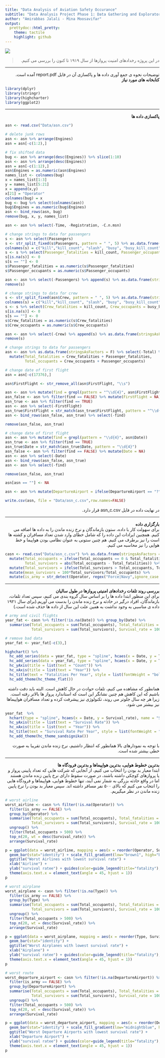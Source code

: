 ```yaml
---
title: "Data Analysis of Aviation Safety Occurance"
subtitle: "Data Analysis Project Phase 1: Data Gathering and Exploratory Data Analysis"
author: "Amirabbas Jalali - Mina Moosavifar"
output:
  prettydoc::html_pretty:
    theme: tactile
    highlight: github
---
```


<div align="center">
<img  src="Images/flight.png"  align = 'center'>
</div>

> <p dir="RTL"> 
در این پروژه رخدادهای امنیت پروازها از سال ۱۹۱۹ تا کنون را بررسی می کنیم.
</p>

***
<p dir="RTL">
توضیحات نحوه ی جمع آوری داده ها و پاکسازی آن در فایل 
report.pdf 
آمده است.
<br>
**کتابخانه های مورد نیاز**
<br>
</p>

```r
library(dplyr)
library(stringr)
library(highcharter)
library(ggplot2)
```
***
<p dir="RTL">
**پاکسازی داده ها**
<br>
</p>

```r
asn <- read.csv("Data/asn.csv")

# delete junk rows
asn <- asn %>% arrange(Engines)
asn = asn[-c(1:2),]

# fix shifted data
bug <- asn %>% arrange(desc(Engines)) %>% slice(1:10)
asn <- asn %>% arrange(desc(Engines))
asn = asn[-c(1:12),]
asn$Engines = as.numeric(asn$Engines)
names_list <- colnames(bug)
x = names_list[1:3]
y = names_list[5:21]
x = append(x,y)
x[21] = "Operator"
colnames(bug) = x
bug <- bug %>% select(colnames(asn))
bug$Engines = as.numeric(bug$Engines)
asn <- bind_rows(asn, bug)
remove(bug, x, y, names_list)

asn <- asn %>% select(-Time, -Registration, -C.n.msn)

# change strings to data for passengers
s <- asn %>% select(Passengers)
s <- str_split_fixed(s$Passengers, pattern = " ", 5) %>% as.data.frame(stringsAsFactors = F)
colnames(s) = c("kill","kill_count", "slash", "busy", "busy_kill_count")
s <- s %>% select(Passenger_fatalities = kill_count, Passenger_occupants = busy_kill_count)
s[is.na(s)] <- 0
s[s == ""] <- 0
s$Passenger_fatalities = as.numeric(s$Passenger_fatalities)
s$Passenger_occupants = as.numeric(s$Passenger_occupants)

asn <- asn %>% select(-Passengers) %>% append(s) %>% as.data.frame(stringsAsFactors = F)
remove(s)

# change strings to data for crew
s <- str_split_fixed(asn$Crew, pattern = " ", 5) %>% as.data.frame(stringsAsFactors = F)
colnames(s) = c("kill","kill_count", "slash", "busy", "busy_kill_count")
s <- s %>% select(Crew_fatalities = kill_count, Crew_occupants = busy_kill_count)
s[is.na(s)] <- 0
s[s == ""] <- 0
s$Crew_fatalities = as.numeric(s$Crew_fatalities)
s$Crew_occupants = as.numeric(s$Crew_occupants)

asn <- asn %>% select(-Crew) %>% append(s) %>% as.data.frame(stringsAsFactors = F)
remove(s)

# change strings to data for passengers
asn <- asn %>% as.data.frame(stringsAsFactors = F) %>% select(-Total) %>% 
  mutate(Total_fatalities = Crew_fatalities + Passenger_fatalities,
         Total_occupants = Crew_occupants + Passenger_occupants)

# change date of first flight
asn = asn[-c(17376),]

asn$FirstFlight <- str_remove_all(asn$FirstFlight, "\\s")

asn <- asn %>% mutate(find = grepl(pattern = "^\\d{4}", asn$FirstFlight))
asn_false <- asn %>% filter(find == FALSE) %>% mutate(FirstFlight = NA)
asn_true <- asn %>% filter(find == TRUE)
asn <- asn %>% select(-FirstFlight)
asn_true$FirstFlight = str_match(asn_true$FirstFlight, pattern = "^\\d{4}")
asn <- bind_rows(asn_false, asn_true) %>% select(-find)

remove(asn_false, asn_true)

# change date of first flight
asn <- asn %>% mutate(find = grepl(pattern = "\\d{4}", asn$Date))
asn_true <- asn %>% filter(find == TRUE)
asn_true$Date = str_match(asn_true$Date, pattern = "\\d{4}")
asn_false <- asn %>% filter(find == FALSE) %>% mutate(Date = NA)
asn <- asn %>% select(-Date)
asn <- bind_rows(asn_false, asn_true)
asn <- asn %>% select(-find)

remove(asn_false, asn_true)

asn[asn == ""] <- NA

asn <- asn %>% mutate(DepartureAirport = ifelse(DepartureAirport == "?" | DepartureAirport == "-", NA, DepartureAirport))

write.csv(asn, file = "Data/asn_c.csv",row.names=FALSE)
```

<p dir="RTL">
در نهایت داده در فایل 
asn_c.csv 
قرار دارد.
</p>

***
<p dir="RTL">
**بارگزاری داده**
<br>
برای سهولت کار با داده، ستون بازماندگان و نرخ زنده ماندن را به داده ها اضافه می کنیم. همچنین ایرادات این داده را که شامل خطای وارد شدن تعداد مسافران و کشته ها است را نیز برطرف می کنیم. هم چنین ستونی به عنوان نظامی بودن هواپیما و خط هوایی را نیز محاسبه می کنیم.
</p>

```r
casn <- read.csv("Data/asn_c.csv") %>% as.data.frame(stringsAsFactors = F) %>% 
  mutate(Total_occupants = ifelse(Total_occupants == 0 & Total_fatalities != 0, Total_fatalities, Total_occupants),
         Total_survivors = abs(Total_occupants - Total_fatalities)) %>% 
  mutate(Total_survivors = ifelse(Total_survivors > Total_occupants, Total_occupants, abs(Total_occupants - Total_fatalities))) %>% 
  mutate(mean_survivors = 100*Total_survivors/Total_occupants) %>% 
  mutate(is_army = str_detect(Operator, regex("Force|Navy",ignore_case = T)))
```

***
<p dir="RTL">
**بررسی روند تلفات رخدادهای امنیتی پروازها در طول سالیان**
<br>
برای این منظور ابتدا داده ها را بر اساس سال گروه بندی می کنیم، سپس تعداد تلفات، بازماندگان، افراد درگیر در حادثه و نرخ زنده ماندن را بدست می آوریم.(برای سال ۱۹۲۱ داده ی مناسبی به وجود نداشت به همین علت این سال از داده ها حذف شده است.)
</p>

```r
# army and civil flights
year_fat <- casn %>% filter(!is.na(Date)) %>% group_by(Date) %>% 
  summarise(Total_occupants = sum(Total_occupants), Total_fatalities = sum(Total_fatalities),
            Total_survivors = sum(Total_survivors), Survival_rate = 100*Total_survivors/Total_occupants)

# remove bad data
year_fat <- year_fat[-c(3),]

highchart() %>% 
  hc_add_series(data = year_fat, type = "spline", hcaes(x = Date, y = Total_fatalities), name = "Total Fatalities") %>% 
  hc_add_series(data = year_fat, type = "spline", hcaes(x = Date, y = Total_survivors), name = "Total Survivors") %>% 
  hc_yAxis(title = list(text = "Count")) %>% 
  hc_xAxis(title = list(text = "Year")) %>% 
  hc_title(text = "Fatalities Per Year", style = list(fontWeight = "bold")) %>%
  hc_add_theme(hc_theme_flat())
```

<p dir="RTL">
همانطور که مشاهده می کنیم، تلفات حوادث در حال کاهش است. البته باید دقت داشته باشیم که این کاهش هم چنین نشانگر این است که استاندارد پرواز ها بالاتر رفته است. زیرا هر چه سال جلوتر می روند، تکنولوژی نیز پیشرفت کرده و تعداد مسافران هواپیماها نیز بیشتر می شود. 
</p>

```r
year_fat  %>% 
  hchart(type = "spline", hcaes(x = Date, y = Survival_rate), name = "Survival Rate") %>% 
  hc_yAxis(title = list(text = "Survival Rate")) %>% 
  hc_xAxis(title = list(text = "Year")) %>% 
  hc_title(text = "Survival Rate Per Year", style = list(fontWeight = "bold")) %>%
  hc_add_theme(hc_theme_sandsignika())

```

<p dir="RTL">
با توجه به نمودارهای بالا همانطور که انتظار داشتیم، نرخ زنده ماندن تقریبا به صورت خطی بیشتر شده است.
</p>
***

<p dir="RTL">
**بدترین خطوط هوایی، بدترین هواپیماها و بدترین فرودگاه ها**
<br>
ابتدا معیار بد بودن را انتخاب می کنیم، از آنجایی که شرکت هایی که تعداد پایینی پرواز و یا پروازهای کوچکی داشته باشند، در صورت سقوط دارای نرخ پایین زنده ماندن هستند اما در واقع حادثه بزرگی به شمار نمی آیند، تنها خطوط هوایی، هواپیماها و فرودگاه هایی را انتخاب می کنیم که بالای ۵۰۰ نفر مسافر داشته اند. سپس معیار بد بودن را نرخ پایین زنده ماندن در نظر میگیریم.
</p>

```r
# worst airline
worst_airline <- casn %>% filter(!is.na(Operator)) %>% 
  filter(is_army == FALSE) %>% 
  group_by(Operator) %>% 
  summarise(Total_occupants = sum(Total_occupants), Total_fatalities = sum(Total_fatalities),
            Total_survivors = sum(Total_survivors), Survival_rate = 100*Total_survivors/Total_occupants) %>% 
  ungroup() %>% 
  filter(Total_occupants > 500) %>% 
  top_n(20, wt = desc(Survival_rate)) %>% 
  arrange(Survival_rate)

p = ggplot(data = worst_airline, mapping = aes(x = reorder(Operator, Survival_rate), y = Survival_rate, fill = Total_fatalities)) + 
  geom_bar(stat="identity") + scale_fill_gradient(low="brown1", high="brown4") + 
  ggtitle("Worst Airlines with lowest survival rate") + 
  xlab("Airline") + 
  ylab("survival ratee") + guides(color=guide_legend(title="fatality"), fill=guide_legend(title="fatality")) + 
  theme(axis.text.x = element_text(angle = 45, hjust = 1)) 
p

# worst airplane
worst_airplane <- casn %>% filter(!is.na(Type)) %>% 
  filter(is_army == FALSE) %>% 
  group_by(Type) %>% 
  summarise(Total_occupants = sum(Total_occupants), Total_fatalities = sum(Total_fatalities),
            Total_survivors = sum(Total_survivors), Survival_rate = 100*Total_survivors/Total_occupants) %>% 
  ungroup() %>% 
  filter(Total_occupants > 500) %>% 
  top_n(20, wt = desc(Survival_rate)) %>% 
  arrange(Survival_rate)

p = ggplot(data = worst_airplane, mapping = aes(x = reorder(Type, Survival_rate), y = Survival_rate, fill = Total_fatalities)) + 
  geom_bar(stat="identity") +
  ggtitle("Worst Airplanes with lowest survival rate") + 
  xlab("Airplane") + 
  ylab("survival ratee") + guides(color=guide_legend(title="fatality"), fill=guide_legend(title="fatality")) + 
  theme(axis.text.x = element_text(angle = 45, hjust = 1)) 
p

# worst route
worst_departure_airport <- casn %>% filter(!is.na(DepartureAirport)) %>% 
  filter(is_army == FALSE) %>% 
  group_by(DepartureAirport) %>% 
  summarise(Total_occupants = sum(Total_occupants), Total_fatalities = sum(Total_fatalities),
            Total_survivors = sum(Total_survivors), Survival_rate = 100*Total_survivors/Total_occupants) %>% 
  ungroup() %>% 
  filter(Total_occupants > 500) %>% 
  top_n(20, wt = desc(Survival_rate)) %>% 
  arrange(Survival_rate)

p = ggplot(data = worst_departure_airport, mapping = aes(x = reorder(DepartureAirport, Survival_rate), y = Survival_rate, fill = Total_fatalities)) + 
  geom_bar(stat="identity") + scale_fill_gradient(low="midnightblue", high="darkred") +
  ggtitle("Worst Departure Airports with lowest survival rate") + 
  xlab("Departure Airport") + 
  ylab("survival ratee") + guides(color=guide_legend(title="fatality"), fill=guide_legend(title="fatality")) + 
  theme(axis.text.x = element_text(angle = 45, hjust = 1)) 
p
```

